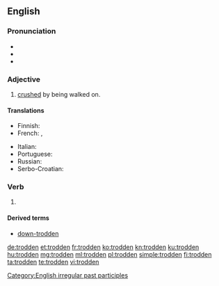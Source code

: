==English==

===Pronunciation===
* {{IPA|/ˈtɹɑdən/|lang=en}}
* {{audio|En-us-trodden.ogg|Audio (US)|lang=en}}
* {{rhymes|ɒdən|lang=en}}

===Adjective===
{{en-adj}}

# [[crushed]] by being walked on.

====Translations====
{{trans-top|crushed by being walked on}}
* Finnish: {{t|fi|tallottu}}
* French: {{t+|fr|piétiné|m}}, {{t+|fr|piétinée|f}}
{{trans-mid}}
* Italian: {{t|it|calpestato}}
* Portuguese: {{t|pt|pisado|m}}
* Russian: {{t|ru|расто́птан}}
* Serbo-Croatian: {{t|sh|pogažen}}
{{trans-bottom}}

===Verb===
{{head|en|past participle}}

# {{past participle of|tread|lang=en|nocat=1}}

====Derived terms====
* [[down-trodden]]

[[Category:English irregular past participles]]

[[de:trodden]]
[[et:trodden]]
[[fr:trodden]]
[[ko:trodden]]
[[kn:trodden]]
[[ku:trodden]]
[[hu:trodden]]
[[mg:trodden]]
[[ml:trodden]]
[[pl:trodden]]
[[simple:trodden]]
[[fi:trodden]]
[[ta:trodden]]
[[te:trodden]]
[[vi:trodden]]